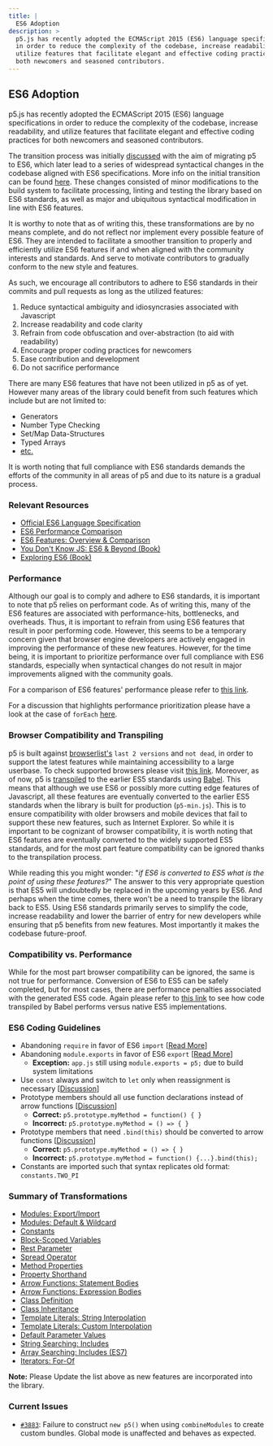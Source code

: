 ```yaml
---
title: |
  ES6 Adoption
description: >
  p5.js has recently adopted the ECMAScript 2015 (ES6) language specifications
  in order to reduce the complexity of the codebase, increase readability, and
  utilize features that facilitate elegant and effective coding practices for
  both newcomers and seasoned contributors.
---
```

## ES6 Adoption

p5.js has recently adopted the ECMAScript 2015 (ES6) language specifications in order to reduce the complexity of the codebase, increase readability, and utilize features that facilitate elegant and effective coding practices for both newcomers and seasoned contributors.

The transition process was initially [discussed](https://github.com/processing/p5.js/issues/3758) with the aim of migrating p5 to ES6, which later lead to a series of widespread syntactical changes in the codebase aligned with ES6 specifications. More info on the initial transition can be found [here](https://github.com/processing/p5.js/pull/3874). These changes consisted of minor modifications to the build system to facilitate processing, linting and testing the library based on ES6 standards, as well as major and ubiquitous syntactical modification in line with ES6 features.

It is worthy to note that as of writing this, these transformations are by no means complete, and do not reflect nor implement every possible feature of ES6. They are intended to facilitate a smoother transition to properly and efficiently utilize ES6 features if and when aligned with the community interests and standards. And serve to motivate contributors to gradually conform to the new style and features.

As such, we encourage all contributors to adhere to ES6 standards in their commits and pull requests as long as the utilized features:

1. Reduce syntactical ambiguity and idiosyncrasies associated with Javascript
2. Increase readability and code clarity
3. Refrain from code obfuscation and over-abstraction (to aid with readability)
4. Encourage proper coding practices for newcomers
5. Ease contribution and development
6. Do not sacrifice performance

There are many ES6 features that have not been utilized in p5 as of yet. However many areas of the library could benefit from such features which include but are not limited to:

* Generators
* Number Type Checking
* Set/Map Data-Structures
* Typed Arrays
* [etc.](http://es6-features.org/)

It is worth noting that full compliance with ES6 standards demands the efforts of the community in all areas of p5 and due to its nature is a gradual process.

### Relevant Resources

* [Official ES6 Language Specification](https://www.ecma-international.org/ecma-262/6.0/)
* [ES6 Performance Comparison](http://incaseofstairs.com/six-speed/)
* [ES6 Features: Overview & Comparison](http://es6-features.org/)
* [You Don't Know JS: ES6 & Beyond (Book)](https://github.com/getify/You-Dont-Know-JS/tree/main/es6%20%26%20beyond)
* [Exploring ES6 (Book)](https://exploringjs.com/es6/)

### Performance

Although our goal is to comply and adhere to ES6 standards, it is important to note that p5 relies on performant code. As of writing this, many of the ES6 features are associated with performance-hits, bottlenecks, and overheads. Thus, it is important to refrain from using ES6 features that result in poor performing code. However, this seems to be a temporary concern given that browser engine developers are actively engaged in improving the performance of these new features. However, for the time being, it is important to prioritize performance over full compliance with ES6 standards, especially when syntactical changes do not result in major improvements aligned with the community goals.

For a comparison of ES6 features' performance please refer to [this link](http://incaseofstairs.com/six-speed/).

For a discussion that highlights performance prioritization please have a look at the case of `forEach` [here](https://github.com/processing/p5.js/issues/3758#issuecomment-507922753).

### Browser Compatibility and Transpiling

p5 is built against [browserlist's](https://github.com/browserslist/browserslist) `last 2 versions` and `not dead`, in order to support the latest features while maintaining accessibility to a large userbase. To check supported browsers please visit [this link](https://browserl.ist/?q=last+2+versions). Moreover, as of now, p5 is [transpiled](https://en.wikipedia.org/wiki/Source-to-source_compiler) to the earlier ES5 standards using [Babel](https://babeljs.io/). This means that although we use ES6 or possibly more cutting edge features of Javascript, all these features are eventually converted to the earlier ES5 standards when the library is built for production (`p5-min.js`). This is to ensure compatibility with older browsers and mobile devices that fail to support these new features, such as Internet Explorer. So while it is important to be cognizant of browser compatibility, it is worth noting that ES6 features are eventually converted to the widely supported ES5 standards, and for the most part feature compatibility can be ignored thanks to the transpilation process.

While reading this you might wonder: "*if ES6 is converted to ES5 what is the point of using these features?*" The answer to this very appropriate question is that ES5 will undoubtedly be replaced in the upcoming years by ES6. And perhaps when the time comes, there won't be a need to transpile the library back to ES5. Using ES6 standards primarily serves to simplify the code, increase readability and lower the barrier of entry for new developers while ensuring that p5 benefits from new features. Most importantly it makes the codebase future-proof.

### Compatibility vs. Performance

While for the most part browser compatibility can be ignored, the same is not true for performance. Conversion of ES6 to ES5 can be safely completed, but for most cases, there are performance penalties associated with the generated ES5 code. Again please refer to [this link](http://incaseofstairs.com/six-speed/) to see how code transpiled by Babel performs versus native ES5 implementations.

### ES6 Coding Guidelines

* Abandoning `require` in favor of ES6 `import` \[[Read More](https://exploringjs.com/es6/ch_modules.html#sec_importing-exporting-details)]
* Abandoning `module.exports` in favor of ES6 `export` \[[Read More](https://exploringjs.com/es6/ch_modules.html#sec_importing-exporting-details)]
  * **Exception:** `app.js` still using `module.exports = p5;` due to build system limitations
* Use `const` always and switch to `let` only when reassignment is necessary \[[Discussion](https://github.com/processing/p5.js/issues/3877)]
* Prototype members should all use function declarations instead of arrow functions \[[Discussion](https://github.com/processing/p5.js/issues/3875)]
  * **Correct:** `p5.prototype.myMethod = function() { }`
  * **Incorrect:** `p5.prototype.myMethod = () => { }`
* Prototype members that need `.bind(this)` should be converted to arrow functions \[[Discussion](https://github.com/processing/p5.js/issues/3875)]
  * **Correct:** `p5.prototype.myMethod = () => { }`
  * **Incorrect:** `p5.prototype.myMethod = function() {...}.bind(this);`
* Constants are imported such that syntax replicates old format: `constants.TWO_PI`

### Summary of Transformations

* [Modules: Export/Import](http://es6-features.org/#ValueExportImport)
* [Modules: Default & Wildcard](http://es6-features.org/#ValueExportImport)
* [Constants](http://es6-features.org/#Constants)
* [Block-Scoped Variables](http://es6-features.org/#BlockScopedVariables)
* [Rest Parameter](http://es6-features.org/#RestParameter)
* [Spread Operator](http://es6-features.org/#SpreadOperator)
* [Method Properties](http://es6-features.org/#MethodProperties)
* [Property Shorthand](http://es6-features.org/#PropertyShorthand)
* [Arrow Functions: Statement Bodies](http://es6-features.org/#StatementBodies)
* [Arrow Functions: Expression Bodies](http://es6-features.org/#ExpressionBodies)
* [Class Definition](http://es6-features.org/#ClassDefinition)
* [Class Inheritance](http://es6-features.org/#ClassInheritance)
* [Template Literals: String Interpolation](http://es6-features.org/#StringInterpolation)
* [Template Literals: Custom Interpolation](http://es6-features.org/#CustomInterpolation)
* [Default Parameter Values](http://es6-features.org/#DefaultParameterValues)
* [String Searching: Includes](http://es6-features.org/#StringSearching)
* [Array Searching: Includes (ES7)](https://developer.mozilla.org/en-US/docs/Web/JavaScript/Reference/Global_Objects/Array/includes)
* [Iterators: For-Of](http://es6-features.org/#IteratorForOfOperator)

**Note:** Please Update the list above as new features are incorporated into the library.

### Current Issues

* [`#3883`](https://github.com/processing/p5.js/issues/3883): Failure to construct `new p5()` when using `combineModules` to create custom bundles. Global mode is unaffected and behaves as expected.
